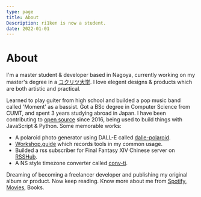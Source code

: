 ```yaml
---
type: page
title: About
Description: ri1ken is now a student.
date: 2022-01-01
---
```



<Head>
    <title>ri1ken</title>
</Head>

# About

I'm a master student & developer based in Nagoya, currently working on my master's degree in a [コクリツ大学](https://en.wikipedia.org/wiki/List_of_national_universities_in_Japan). I love elegent designs & products which are both artistic and practical.

Learned to play guiter from high school and builded a pop music band called 'Moment' as a bassist. Got a BSc degree in Computer Science from CUMT, and spent 3 years studying abroad in Japan. I have been contributing to [open source](https://github.com/Kiotlin) since 2016, being used to build things with JavaScript & Python. 
Some memorable works:

 - A polaroid photo generator using DALL-E called [dalle-polaroid](https://github.com/Kiotlin/dalle-polaroid).
 - [Workshop.guide](https://kitbook.iken.moe/) which records tools in my common usage.
 - Builded a rss subscriber for Final Fantasy XIV Chinese server on [RSSHub](https://docs.rsshub.app/game.html#zui-zhong-huan-xiang-14).
 - A NS style timezone converter called [conv-ti](https://kiotlin.github.io/conv-ti/).

Dreaming of becoming a freelancer developer and publishing my original album or product. Now keep reading. Know more about me from [Spotify](https://open.spotify.com/user/c3ekuk2o8bkqi4gvljfnq3gq3?si=e55b077c4cdf495e), [Movies](https://movie.douban.com/people/189341537/collect?sort=time&amp;start=0&amp;filter=all&amp;mode=list&amp;tags_sort=count), Books.